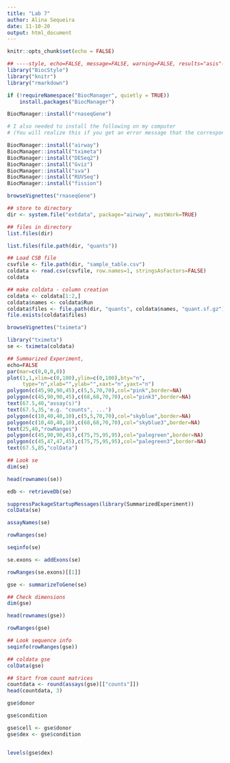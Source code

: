 ```yaml
---
title: "Lab 7"
author: Alina Sequeira
date: 11-10-20
output: html_document
---
```


```r
knitr::opts_chunk$set(echo = FALSE)
```

```r
## ----style, echo=FALSE, message=FALSE, warning=FALSE, results="asis"----------
library("BiocStyle")
library("knitr")
library("rmarkdown")
```
```r
if (!requireNamespace("BiocManager", quietly = TRUE))
    install.packages("BiocManager")

BiocManager::install("rnaseqGene")

# I also needed to install the following on my computer 
# (You will realize this if you get an error message that the corresponding library will not load)

BiocManager::install("airway")
BiocManager::install("tximeta")
BiocManager::install("DESeq2")
BiocManager::install("Gviz")
BiocManager::install("sva")
BiocManager::install("RUVSeq")
BiocManager::install("fission")
```
```r
browseVignettes("rnaseqGene")
```
```r
## store to directory
dir <- system.file("extdata", package="airway", mustWork=TRUE)

## files in directory
list.files(dir)
```
```r
list.files(file.path(dir, "quants"))
```
```r
## Load CSB file
csvfile <- file.path(dir, "sample_table.csv")
coldata <- read.csv(csvfile, row.names=1, stringsAsFactors=FALSE)
coldata
```
```r
## make coldata - column creation
coldata <- coldata[1:2,]
coldata$names <- coldata$Run
coldata$files <- file.path(dir, "quants", coldata$names, "quant.sf.gz")
file.exists(coldata$files)
```
```r
browseVignettes("tximeta")
```
```r
library("tximeta")
se <- tximeta(coldata)
```


```r
## Summarized Experiment, 
echo=FALSE
par(mar=c(0,0,0,0))
plot(1,1,xlim=c(0,100),ylim=c(0,100),bty="n",
     type="n",xlab="",ylab="",xaxt="n",yaxt="n")
polygon(c(45,90,90,45),c(5,5,70,70),col="pink",border=NA)
polygon(c(45,90,90,45),c(68,68,70,70),col="pink3",border=NA)
text(67.5,40,"assay(s)")
text(67.5,35,'e.g. "counts", ...')
polygon(c(10,40,40,10),c(5,5,70,70),col="skyblue",border=NA)
polygon(c(10,40,40,10),c(68,68,70,70),col="skyblue3",border=NA)
text(25,40,"rowRanges")
polygon(c(45,90,90,45),c(75,75,95,95),col="palegreen",border=NA)
polygon(c(45,47,47,45),c(75,75,95,95),col="palegreen3",border=NA)
text(67.5,85,"colData")
```
```r
## Look se
dim(se)
```
```r
head(rownames(se))
```
```r
edb <- retrieveDb(se)
```
```r
suppressPackageStartupMessages(library(SummarizedExperiment))
colData(se)
```
```r
assayNames(se)
```
```r
rowRanges(se)
```
```r
seqinfo(se)
```
```r
se.exons <- addExons(se)
```
```r
rowRanges(se.exons)[[1]]
```

```r
gse <- summarizeToGene(se)
```
```r
## Check dimensions
dim(gse)
```
```r
head(rownames(gse))
```

```r
rowRanges(gse)
```
```r
## Look sequence info
seqinfo(rowRanges(gse))
```
```r
## coldata gse
colData(gse)
```
```r
## Start from count matrices
countdata <- round(assays(gse)[["counts"]])
head(countdata, 3)
```
```r
gse$donor
```
```r
gse$condition
```
```r
gse$cell <- gse$donor
gse$dex <- gse$condition


levels(gse$dex)

```




